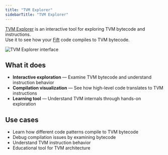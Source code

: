 ```yaml
---
title: "TVM Explorer"
sidebarTitle: "TVM Explorer"
---
```


[TVM Explorer](https://tvm-explorer.netlify.app/) is an interactive tool for exploring TVM bytecode and instructions.  
Use it to see how your [Fift](/language/fift) code compiles to TVM bytecode.

![TVM Explorer interface](/resources/images/tvmexplorer.png)

## What it does

- **Interactive exploration** — Examine TVM bytecode and understand instruction behavior
- **Compilation visualization** — See how high-level code translates to TVM instructions
- **Learning tool** — Understand TVM internals through hands-on exploration

## Use cases

- Learn how different code patterns compile to TVM bytecode
- Debug compilation issues by examining bytecode
- Understand TVM instruction behavior
- Educational tool for TVM architecture
